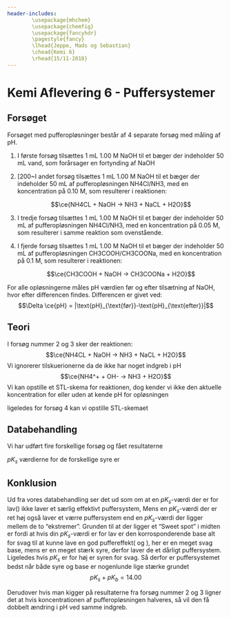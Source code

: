 ```yaml
---
header-includes:
        \usepackage{mhchem}
        \usepackage{chemfig}
        \usepackage{fancyhdr}
        \pagestyle{fancy}
        \lhead{Jeppe, Mads og Sebastian}
        \chead{Kemi 6}
        \rhead{15/11-2018}
---
```


# Kemi Aflevering 6 - Puffersystemer

## Forsøget

Forsøget med pufferopløsninger består af 4 separate forsøg med måling af pH.

1. I første forsøg tilsættes 1 mL 1.00 M NaOH til et bæger der indeholder 50 mL vand, som forårsager en fortynding af NaOH

2. [200~I andet forsøg tilsættes 1 mL 1.00 M NaOH til et bæger der indeholder 50 mL af pufferopløsningen  NH4Cl/NH3, med en koncentration på 0.10 M, som resulterer i reaktionen:
   
   $$\ce{NH4CL + NaOH -> NH3 + NaCL + H2O}$$

3. I tredje forsøg tilsættes 1 mL 1.00 M NaOH til et bæger der indeholder 50 mL af pufferopløsningen NH4Cl/NH3, med en koncentration på 0.05 M, som resulterer i samme reaktion som ovenstående.

4. I fjerde forsøg tilsættes 1 mL 1.00 M NaOH til et bæger der indeholder 50 mL af pufferopløsningen CH3COOH/CH3COONa, med en koncentration på 0.1 M, som resulterer i reaktionen:
   
   $$\ce{CH3COOH + NaOH -> CH3COONa + H2O}$$

For alle opløsningerne måles pH værdien før og efter tilsætning af NaOH, hvor efter differencen findes. Differencen er givet ved:
$$\Delta \ce{pH} = |\text{pH}_{\text{før}}-\text{pH}_{\text{efter}}|$$

## Teori

I forsøg nummer 2 og 3 sker der reaktionen:
$$\ce{NH4CL + NaOH -> NH3 + NaCL + H2O}$$
Vi ignorerer tilskuerionerne da de ikke har noget indgreb i pH
$$\ce{NH4^+ + OH- -> NH3 + H2O}$$
Vi kan opstille et STL-skema for reaktionen, dog kender vi ikke den aktuelle koncentration for \ce{NH4^+} eller \ce{NH3} uden at kende
pH for opløsningen

\begin{center}
\begin{tabular}{| c | c | c | c | c |}
\hline
&\ce{NH4^+ +} & \ce{OH- ->} & \ce{NH3 +} & \ce{H2O} \\ \hline
S & $n(\ce{NH4^+})$ & $n(\ce{OH-})$ & $n(\ce{NH3})$ & $\sim$ \\
T & -$n(\ce{OH-})$ & -$n(\ce{OH-})$ & $n(\ce{OH-})$ & $\sim$ \\
L & $\sim$ & 0 & $\sim$ & $\sim$ \\ \hline
\end{tabular}
\end{center}

ligeledes for forsøg 4 kan vi opstille STL-skemaet
\begin{center}
\begin{tabular}{| c | c | c | c | c |}
\hline
& \ce{CH3COOH +} & \ce{OH- ->} & \ce{CH3COO- +} & \ce{H2O} \\ \hline
S & $n(\ce{CH3COOH})$ & $n(\ce{OH-})$ & $n(\ce{CH3COO-})$ & $\sim$ \\
T & -$n(\ce{OH-})$ & -$n(\ce{OH-})$ & $n(\ce{OH-})$ & $\sim$ \\
L & $\sim$ & 0 & $\sim$ & $\sim$ \\ \hline
\end{tabular}
\end{center}

## Databehandling

Vi har udført fire forskellige forsøg og fået resultaterne
\begin{center}
\begin{tabular}{| c | c | c | c | c |}
\hline
Nr. & System & pH$_{\text{før}}$ & pH$_{\text{efter}}$ & $\Delta$pH \\ \hline
1 & 50 ml vand & 7.38 & 12.37 & 4.99 \\
2 & 50 ml 0.1 M \ce{NH4CL/NH3} & 9.50 & 9.70 & 0.20 \\
3 & 50 ml 0.05 M \ce{NH4CL/NH3} & 9.48 & 9.88 & 0.40 \\
4 & 50 ml 0.1 M \ce{CH3COOH/CH3COONa} & 4.65 & 4.82 & 0.17 \\ \hline
\end{tabular}
\end{center}

$pK_s$ værdierne for de forskellige syre er
\begin{align*}
\ce{H3O+}:& \qquad pK_s = 0.00 \\
\ce{NH4CL}:& \qquad pK_s = 9.25 \\
\ce{CH3COOH}:& \qquad pK_s = 4.76
\end{align*}

## Konklusion

Ud fra vores databehandling ser det ud som om at en $pK_s$-værdi der er for lav(\ce{H3O+}) ikke
laver et særlig effektivt puffersystem, Mens en $pK_s$-værdi der er ret høj også laver
et værre puffersystem end en $pK_s$-værdi der ligger mellem de to "ekstremer". Grunden til
at der ligger et "Sweet spot" i midten er fordi at hvis din $pK_s$-værdi er for lav er den
korrosponderende base alt for svag til at kunne lave en god puffereffekt(\ce{H3O+} og \ce{H2O}), her er 
\ce{H2O} en meget svag base, mens \ce{H3O+} er en meget stærk syre, derfor laver de et dårligt puffersystem.
Ligeledes hvis $pK_s$ er for høj er syren for svag. Så derfor er puffersystemet bedst når både syre og
base er nogenlunde lige stærke grundet
$$pK_s+pK_b = 14.00$$

Derudover
hvis man kigger på resultaterne fra forsøg nummer 2 og 3 ligner det at hvis koncentrationen
af pufferopløsningen halveres, så vil den få dobbelt ændring i pH ved samme indgreb.

